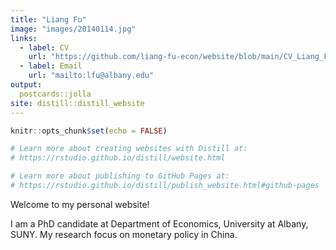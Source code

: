 ```yaml
---
title: "Liang Fu"
image: "images/20140114.jpg"
links:
  - label: CV
    url: "https://github.com/liang-fu-econ/website/blob/main/CV_Liang_Fu.pdf"
  - label: Email
    url: "mailto:lfu@albany.edu"
output:
  postcards::jolla
site: distill::distill_website
---
```


```r
knitr::opts_chunk$set(echo = FALSE)

# Learn more about creating websites with Distill at:
# https://rstudio.github.io/distill/website.html

# Learn more about publishing to GitHub Pages at:
# https://rstudio.github.io/distill/publish_website.html#github-pages

```

Welcome to my personal website! 

I am a PhD candidate at Department of Economics, University at Albany, SUNY. My research focus on monetary policy in China. 
